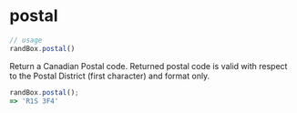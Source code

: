 # postal

```js
// usage
randBox.postal()
```

Return a Canadian Postal code. Returned postal code is valid with respect to the Postal District (first character) and format only.

```js
randBox.postal();
=> 'R1S 3F4'
```
